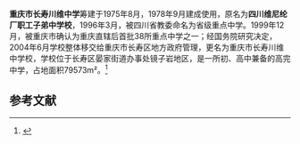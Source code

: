{{高中
 |图像          = 川维中学校大门.jpg
 |图像大小      =  250px
 |图像说明      = 川维中学校大门
 |名称          = 重庆市长寿川维中学
 |外文名称      = 
 |校训          = 静心养德、潜学砺志
 |理念          = 完善人格、充实人生
 |建校          = 1975年
 |闭校          = 
 |复校          = 
 |校庆日        = 
 |类型          = [[公立学校|公立学校]]  
 |共学或别学    = [[男女共学|男女共学]]  
 |课程          = [[全日制|全日制]]课程  
 |单位制或学年制= [[学年制|学年制]]  
 |学科          = [[综合科|综合科]] 
 |学期          = [[2学期制|2学期制]]  
 |年级          = 
 |班级          = 
 |创立者        = 
 |党委书记      = 
 |校长          = 
 |副校长        = 
 |教师          = 439名
 |职工          = 145名
 |学生          = 
 |面积          = 118亩
 |建筑面积      = 79573m²
 |旧校名        = [[四川维尼纶厂职工子弟中学校|四川维尼纶厂职工子弟中学校]]
 |刊物          = 
 |隶属          = [[重庆市长寿区教育委员会|重庆市长寿区教育委员会]]
 |学区          = 
 |地址          = {{CHN}}[[重庆市|重庆市]][[长寿区|长寿区]][[晏家街道办事处|晏家街道办事处]]镜子岩地区
 |邮编          = 
 |电话          = {{Tel|86|023|68974289 }} 
 |网站          ={{URL|http://www.cqcwzx.com }} 
 |标志          = 
 |体育项目      = 
 |校色          = 
 |吉祥物        = 
 |宗教          = 
 |脚註          = 
}}
'''重庆市长寿川维中学'''筹建于1975年8月，1978年9月建成使用，原名为'''四川维尼纶厂职工子弟中学校'''，1996年3月，被四川省教委命名为省级重点中学。1999年12月，被重庆市确认为重庆直辖后首批38所重点中学之一；经国务院研究决定，2004年6月学校整体移交给重庆市长寿区地方政府管理，更名为重庆市长寿川维中学校，学校位于长寿区晏家街道办事处镜子岩地区，是一所初、高中兼备的高完中学，占地面积79573m²。<ref name="cwzx1">{{cite web| url=http://www.cqcwzx.com/comcontent_detail/&FrontComContent_list01-001ContId=90163841-9c94-4707-b035-cdbaad5edb60&comContentId=90163841-9c94-4707-b035-cdbaad5edb60&comp_stats=comp-FrontComContent_list01-001.html| title="重庆市长寿川维中学"学校简介| publisher=长寿川维中学官方网站| date=2013-07-03| accessdate=2013-07-03| deadurl=yes| archiveurl=https://web.archive.org/web/20110129041223/http://cqcwzx.com/comcontent_detail/%26FrontComContent_list01-001ContId%3D90163841-9c94-4707-b035-cdbaad5edb60%26comContentId%3D90163841-9c94-4707-b035-cdbaad5edb60%26comp_stats%3Dcomp-FrontComContent_list01-001.html| archivedate=2011-01-29}}</ref>
== 参考文献 ==
{{reflist}}